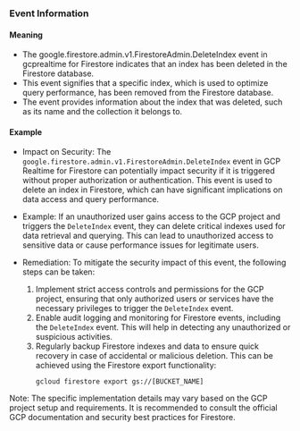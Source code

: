 
### Event Information

#### Meaning

- The google.firestore.admin.v1.FirestoreAdmin.DeleteIndex event in gcprealtime for Firestore indicates that an index has been deleted in the Firestore database.
- This event signifies that a specific index, which is used to optimize query performance, has been removed from the Firestore database.
- The event provides information about the index that was deleted, such as its name and the collection it belongs to.

#### Example

- Impact on Security: The `google.firestore.admin.v1.FirestoreAdmin.DeleteIndex` event in GCP Realtime for Firestore can potentially impact security if it is triggered without proper authorization or authentication. This event is used to delete an index in Firestore, which can have significant implications on data access and query performance.

- Example: If an unauthorized user gains access to the GCP project and triggers the `DeleteIndex` event, they can delete critical indexes used for data retrieval and querying. This can lead to unauthorized access to sensitive data or cause performance issues for legitimate users.

- Remediation: To mitigate the security impact of this event, the following steps can be taken:
  1. Implement strict access controls and permissions for the GCP project, ensuring that only authorized users or services have the necessary privileges to trigger the `DeleteIndex` event.
  2. Enable audit logging and monitoring for Firestore events, including the `DeleteIndex` event. This will help in detecting any unauthorized or suspicious activities.
  3. Regularly backup Firestore indexes and data to ensure quick recovery in case of accidental or malicious deletion. This can be achieved using the Firestore export functionality:
     ```
     gcloud firestore export gs://[BUCKET_NAME]
     ```

Note: The specific implementation details may vary based on the GCP project setup and requirements. It is recommended to consult the official GCP documentation and security best practices for Firestore.

